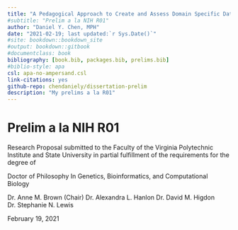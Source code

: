 ```yaml
--- 
title: "A Pedagogical Approach to Create and Assess Domain Specific Data Science Learning Materials in the Biomedical Sciences"
#subtitle: "Prelim a la NIH R01"
author: "Daniel Y. Chen, MPH"
date: "2021-02-19; last updated:`r Sys.Date()`"
#site: bookdown::bookdown_site
#output: bookdown::gitbook
#documentclass: book
bibliography: [book.bib, packages.bib, prelims.bib]
#biblio-style: apa
csl: apa-no-ampersand.csl
link-citations: yes
github-repo: chendaniely/dissertation-prelim
description: "My prelims a la R01"
---
```


# Prelim a la NIH R01 {-}

Research Proposal submitted to the Faculty of the
Virginia Polytechnic Institute and State University
in partial fulfillment of the requirements for the degree of

Doctor of Philosophy
In
Genetics, Bioinformatics, and Computational Biology

Dr. Anne M. Brown (Chair)
Dr. Alexandra L. Hanlon
Dr. David M. Higdon
Dr. Stephanie N. Lewis

February 19, 2021
